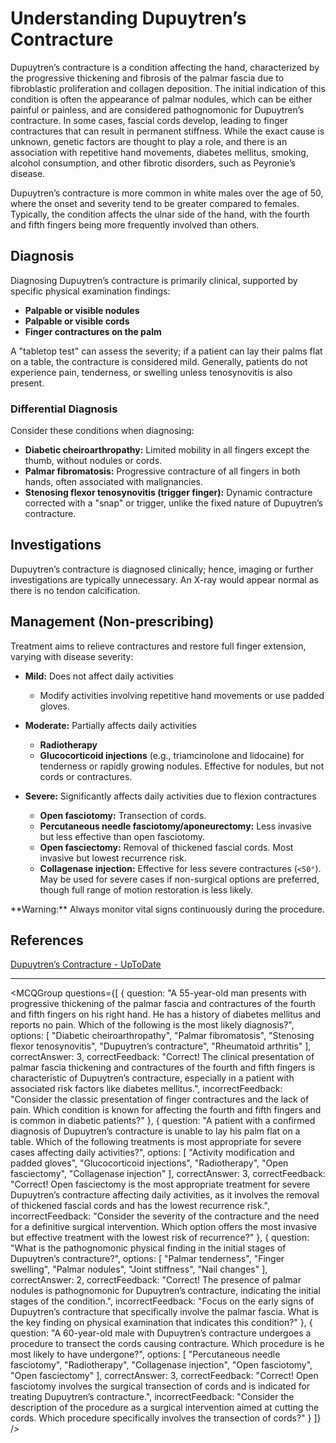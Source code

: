 
# Understanding Dupuytren’s Contracture

Dupuytren’s contracture is a condition affecting the hand, characterized by the progressive thickening and fibrosis of the palmar fascia due to fibroblastic proliferation and collagen deposition. The initial indication of this condition is often the appearance of palmar nodules, which can be either painful or painless, and are considered pathognomonic for Dupuytren’s contracture. In some cases, fascial cords develop, leading to finger contractures that can result in permanent stiffness. While the exact cause is unknown, genetic factors are thought to play a role, and there is an association with repetitive hand movements, diabetes mellitus, smoking, alcohol consumption, and other fibrotic disorders, such as Peyronie’s disease.

Dupuytren’s contracture is more common in white males over the age of 50, where the onset and severity tend to be greater compared to females. Typically, the condition affects the ulnar side of the hand, with the fourth and fifth fingers being more frequently involved than others.

## Diagnosis

Diagnosing Dupuytren’s contracture is primarily clinical, supported by specific physical examination findings:

- **Palpable or visible nodules**
- **Palpable or visible cords**
- **Finger contractures on the palm**

A "tabletop test" can assess the severity; if a patient can lay their palms flat on a table, the contracture is considered mild. Generally, patients do not experience pain, tenderness, or swelling unless tenosynovitis is also present.

### Differential Diagnosis

Consider these conditions when diagnosing:

- **Diabetic cheiroarthropathy:** Limited mobility in all fingers except the thumb, without nodules or cords.
- **Palmar fibromatosis:** Progressive contracture of all fingers in both hands, often associated with malignancies.
- **Stenosing flexor tenosynovitis (trigger finger):** Dynamic contracture corrected with a "snap" or trigger, unlike the fixed nature of Dupuytren’s contracture.

## Investigations

Dupuytren’s contracture is diagnosed clinically; hence, imaging or further investigations are typically unnecessary. An X-ray would appear normal as there is no tendon calcification.

## Management (Non-prescribing)

Treatment aims to relieve contractures and restore full finger extension, varying with disease severity:

- **Mild:** Does not affect daily activities
  - Modify activities involving repetitive hand movements or use padded gloves.
  
- **Moderate:** Partially affects daily activities
  - **Radiotherapy**
  - **Glucocorticoid injections** (e.g., triamcinolone and lidocaine) for tenderness or rapidly growing nodules. Effective for nodules, but not cords or contractures.
  
- **Severe:** Significantly affects daily activities due to flexion contractures
  - **Open fasciotomy:** Transection of cords.
  - **Percutaneous needle fasciotomy/aponeurectomy:** Less invasive but less effective than open fasciotomy.
  - **Open fasciectomy:** Removal of thickened fascial cords. Most invasive but lowest recurrence risk.
  - **Collagenase injection:** Effective for less severe contractures (``<50°``). May be used for severe cases if non-surgical options are preferred, though full range of motion restoration is less likely.

<Callout emoji="⚠️">
**Warning:** Always monitor vital signs continuously during the procedure.
</Callout>

## References

[Dupuytren’s Contracture - UpToDate](https://www.uptodate.com/contents/dupuytrens-contracture?search=dupuytren%20contracture&source=search_result&selectedTitle=1~27&usage_type=default&display_rank=1)

---

<MCQGroup questions={[
  {
    question: "A 55-year-old man presents with progressive thickening of the palmar fascia and contractures of the fourth and fifth fingers on his right hand. He has a history of diabetes mellitus and reports no pain. Which of the following is the most likely diagnosis?",
    options: [
      "Diabetic cheiroarthropathy",
      "Palmar fibromatosis",
      "Stenosing flexor tenosynovitis",
      "Dupuytren’s contracture",
      "Rheumatoid arthritis"
    ],
    correctAnswer: 3,
    correctFeedback: "Correct! The clinical presentation of palmar fascia thickening and contractures of the fourth and fifth fingers is characteristic of Dupuytren’s contracture, especially in a patient with associated risk factors like diabetes mellitus.",
    incorrectFeedback: "Consider the classic presentation of finger contractures and the lack of pain. Which condition is known for affecting the fourth and fifth fingers and is common in diabetic patients?"
  },
  {
    question: "A patient with a confirmed diagnosis of Dupuytren’s contracture is unable to lay his palm flat on a table. Which of the following treatments is most appropriate for severe cases affecting daily activities?",
    options: [
      "Activity modification and padded gloves",
      "Glucocorticoid injections",
      "Radiotherapy",
      "Open fasciectomy",
      "Collagenase injection"
    ],
    correctAnswer: 3,
    correctFeedback: "Correct! Open fasciectomy is the most appropriate treatment for severe Dupuytren’s contracture affecting daily activities, as it involves the removal of thickened fascial cords and has the lowest recurrence risk.",
    incorrectFeedback: "Consider the severity of the contracture and the need for a definitive surgical intervention. Which option offers the most invasive but effective treatment with the lowest risk of recurrence?"
  },
  {
    question: "What is the pathognomonic physical finding in the initial stages of Dupuytren’s contracture?",
    options: [
      "Palmar tenderness",
      "Finger swelling",
      "Palmar nodules",
      "Joint stiffness",
      "Nail changes"
    ],
    correctAnswer: 2,
    correctFeedback: "Correct! The presence of palmar nodules is pathognomonic for Dupuytren’s contracture, indicating the initial stages of the condition.",
    incorrectFeedback: "Focus on the early signs of Dupuytren’s contracture that specifically involve the palmar fascia. What is the key finding on physical examination that indicates this condition?"
  },
  {
    question: "A 60-year-old male with Dupuytren’s contracture undergoes a procedure to transect the cords causing contracture. Which procedure is he most likely to have undergone?",
    options: [
      "Percutaneous needle fasciotomy",
      "Radiotherapy",
      "Collagenase injection",
      "Open fasciotomy",
      "Open fasciectomy"
    ],
    correctAnswer: 3,
    correctFeedback: "Correct! Open fasciotomy involves the surgical transection of cords and is indicated for treating Dupuytren’s contracture.",
    incorrectFeedback: "Consider the description of the procedure as a surgical intervention aimed at cutting the cords. Which procedure specifically involves the transection of cords?"
  }
]} />